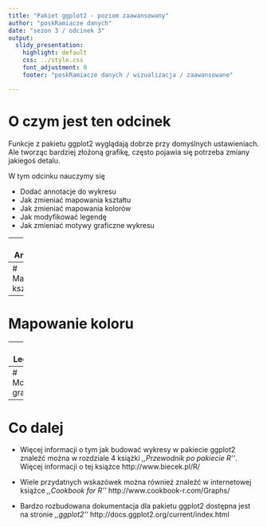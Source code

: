 ```yaml
---
title: "Pakiet ggplot2 - poziom zaawansowany"
author: "poskRamiacze danych"
date: "sezon 3 / odcinek 3"
output:
  slidy_presentation:
    highlight: default
    css: ../style.css
    font_adjustment: 0
    footer: "poskRamiacze danych / wizualizacja / zaawansowane"

---
```

# O czym jest ten odcinek

Funkcje z pakietu ggplot2 wyglądają dobrze przy domyślnych ustawieniach.
Ale tworząc bardziej złożoną grafikę, często pojawia się potrzeba zmiany jakiegoś detalu.

W tym odcinku nauczymy się

- Dodać annotacje do wykresu
- Jak zmieniać mapowania kształtu
- Jak zmieniać mapowania kolorów
- Jak modyfikować legendę
- Jak zmieniać motywy graficzne wykresu

---
# Annotacje

---
# Mapowanie kształtu

---
# Mapowanie koloru

---
# Legenda

---
# Motywy graficzne

---
# Co dalej

- Więcej informacji o tym jak budować wykresy w pakiecie ggplot2 znaleźć można w rozdziale 4 książki *,,Przewodnik po pakiecie R''*. Więcej informacji o tej książce http://www.biecek.pl/R/

- Wiele przydatnych wskazówek można również znaleźć w internetowej książce *,,Cookbook for R''* http://www.cookbook-r.com/Graphs/

- Bardzo rozbudowana dokumentacja dla pakietu ggplot2 dostępna jest na stronie *,,ggplot2''* http://docs.ggplot2.org/current/index.html

